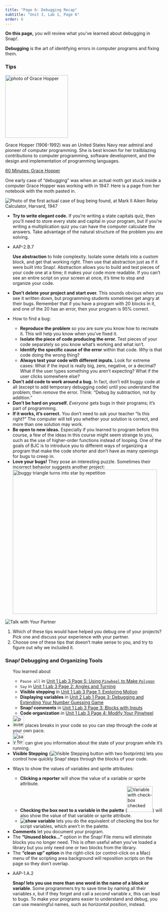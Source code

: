 ```yaml
---
title: "Page 6: Debugging Recap"
subtitle: "Unit 3, Lab 1, Page 6"
order: 6
---
```


::: learn
<p><strong>On this page,</strong> you will review what you've learned
about debugging in Snap<em>!</em>.</p>
:::

::: vocabFullWidth
<p><strong>Debugging</strong> is the art of identifying errors in
computer programs and fixing them.</p>
:::

<h3>Tips</h3>

::: atwork
<img src="/img/atwork/Grace_Hopper.jpg" title="photo of Grace Hopper" alt="photo of Grace Hopper" class="noshadow float-end" height="200px"/>

<p>Grace Hopper (1906-1992) was an United States Navy rear admiral and
pioneer of computer programming. She is best known for her trailblazing
contributions to computer programming, software development, and the
design and implementation of programming languages.</p>

<p><a href="https://www.youtube.com/watch?v=1LR6NPpFxw4" title="60 Minutes: Grace Hopper" target="_blank">60
Minutes: Grace Hopper</a></p>

<p>One early case of "debugging" was when an actual moth got stuck
inside a computer Grace Hopper was working with in 1947. Here is a page
from her notebook with the moth pasted in.</p>

<img src="/img/2-complexity/Debugging/first-computer-bug.jpg" title="Photo of the first actual case of bug being found, at Mark II Aiken Relay Calculator, Harvard, 1947" alt="Photo of the first actual case of bug being found, at Mark II Aiken Relay Calculator, Harvard, 1947" class="inline"/>
:::

<p>

<ul>

<li><strong>Try to write elegant code.</strong> If you're writing a
state capitals quiz, then you'll need to store every state and capital
in your program, but if you're writing a multiplication quiz you can
have the computer calculate the answers. Take advantage of the natural
structure of the problem you are solving.</li>

<li>

::: ap-standard
AAP-2.B.7
:::

<strong>Use abstraction</strong> to hide complexity. Isolate some
details into a custom block, and get that working right. Then use that
abstraction just as if it were built into Snap<em>!</em>. Abstraction
allows you to build and test pieces of your code one at a time; it makes
your code more readable. If you can't see an entire script on your
screen at once, it's time to stop and organize your code.

</li>

<li><strong>Don't delete your project and start over.</strong> This
sounds obvious when you see it written down, but programming students
sometimes get angry at their bugs. Remember that if you have a program
with 20 blocks in it, and one of the 20 has an error, then your program
is 95% correct.</li>

<li>

How to find a bug:

<ul>

<li><strong>Reproduce the problem</strong> so you are sure you know how
to recreate it. This will help you know when you've fixed it.</li>

<li><strong>Isolate the piece of code producing the error.</strong> Test
pieces of your code separately so you know what's working and what
isn't.</li>

<li><strong>Identify the specific cause of the error</strong> within
that code. <em>Why</em> is that code doing the wrong thing?</li>

<li><strong>Always test your code with different inputs.</strong> Look
for extreme cases: What if the input is really big, zero, negative, or a
decimal? What if the user types something you aren't expecting? What if
the user clicks somewhere else?</li>

</ul>

</li>

<li><strong>Don't add code to work around a bug.</strong> In fact, don't
edit buggy code at all (except to add temporary debugging code) until
you understand the problem; then <em>remove</em> the error. Think:
"Debug by subtraction, not by addition."</li>

<li><strong>Don't be hard on yourself.</strong> <em>Everyone</em> gets
bugs in their programs; it's part of programming.</li>

<li><strong>If it works, it's correct.</strong> You don't need to ask
your teacher "Is this right?" The computer will tell you whether your
solution is correct, and more than one solution may work.</li>

<li><strong>Be open to new ideas.</strong> Especially if you learned to
program before this course, a few of the ideas in this course might seem
strange to you, such as the use of higher-order functions instead of
looping. One of the goals of BJC is to introduce you to different ways
of organizing a program that make the code shorter and don't have as
many openings for bugs to creep in.</li>

<li><strong>Love your bugs!</strong> They pose an interesting puzzle.
Sometimes their incorrect behavior suggests another project:<br />
<img src="/img/2-complexity/love-bug.png" alt="buggy triangle turns into star by repetition" class="ms-4 noshadow" width="460"/></li>

</ul>

</p>

::: {#first .forYouToDo}
<img src="/img/icons/talk-with-your-partner.png" title="Talk with Your Partner" alt="Talk with Your Partner" class="float-end"/>

<ol>

<li>Which of these tips would have helped you debug one of your
projects? Pick one and discuss your experience with your partner.</li>

<li>Choose one of these tips that doesn't make sense to you, and try to
figure out why we included it.</li>

</ol>
:::

<h3>Snap<em>!</em> Debugging and Organizing Tools</h3>

<div>

<ul>

::: sidenoteBig
You learned about

<ul>

<li><code>Pause all</code> in
<a href="/unit-1/lab-3/5-remix-your-pinwheel.html" title="Pause all in Unit 1 Lab 3 Page 5: Using Pinwheel to Make Polygon">Unit
1 Lab 3 Page 5: Using <code>Pinwheel</code> to Make
<code>Polygon</code></a></li>

<li><code>Say</code> in
<a href="/unit-1/lab-3/2-exploring-snap-drawing-motion.html" title="Say in Unit 1 Lab 3 Page 2: Angles and Turning">Unit
1 Lab 3 Page 2: Angles and Turning</a></li>

<li><strong>Visible stepping</strong> in
<a href="/unit-1/lab-3/1-exploring-motion.html" title="Visible stepping in Unit 1 Lab 3 Page 1: Exploring Motion">Unit
1 Lab 3 Page 1: Exploring Motion</a></li>

<li><strong>Displaying variables</strong> in
<a href="/unit-2/lab-1/3-debugging-extending.html" title="Displaying variables in Unit 2 Lab 1 Page 3: Debugging and Extending Your Number Guessing Game">Unit
2 Lab 1 Page 3: Debugging and Extending Your Number Guessing
Game</a></li>

<li><strong>Snap<em>!</em> comments</strong> in
<a href="/unit-1/lab-3/3-blocks-with-inputs.html" title="Snap! comments in Unit 1 Lab 3 Page 3: Blocks with Inputs">Unit
1 Lab 3 Page 3: Blocks with Inputs</a></li>

<li><strong>Code organization</strong> in
<a href="/unit-1/lab-3/4-modify-your-pinwheel.html" title="Code organization in Unit 1 Lab 3 Page 4: Modify Your Pinwheel">Unit
1 Lab 3 Page 4: Modify Your Pinwheel</a></li>

</ul>
:::

<li><img src="/img/2-complexity/Debugging/pause-all-block.png" title="pause all" alt="pause all" height="36"/>
places breaks in your code so you can step through the code at your own
pace.
<!--<div class="endnote">You learned about <code>pause all</code> in <a href="/unit-2/lab-2/4-mandala.html" title="Unit 2 Lab 2 Page 4: Mandala Design">Unit 2 Lab 2 Page 4: Mandala Design</a>.</div>--></li>

<li><img src="/img/2-complexity/Debugging/say-for-secs-block.png" title="say for" alt="say for" height="36"/>
can give you information about the state of your program while it's
running.
<!--<div class="endnote">You learned about <code>say for</code> in <a href="/unit-1/lab-3/7-graphics-and-art.html" title="Unit 1 Lab 3 Page 7: Graphics and Art">Unit 1 Lab 3 Page 7: Graphics and Art</a>.</div>--></li>

<li><strong>Visible Stepping</strong>
(<img src="/img/2-complexity/visible-stepping.png" title="Visible Stepping button with two footprints" alt="Visible Stepping button with two footprints" class="inline py-0"/>)
lets you control how quickly Snap<em>!</em> steps through the blocks of
your code.
<!--<div class="endnote">You learned about <strong>visible stepping</strong> in <a href="/unit-2/lab-5/2-fractal-art.html" title="Unit 2 Lab 4 Page 2: Fractal Art">Unit 2 Lab 4 Page 2: Fractal Art</a>.</div>--></li>

<li>

Ways to show the values of variables and sprite attributes:

<ul>

<li><strong>Clicking a reporter</strong> will show the value of a
variable or sprite attribute.</li>

<li><strong>Checking the box next to a variable in the palette</strong>
(<img src="/img/2-complexity/var-check.png" alt="Variable with check-box checked" class="inline" width="82"/>)
will also show the value of that variable or sprite attribute.</li>

<li><strong><img src="/img/blocks/show-variable.png" title="show variable" alt="show variable"/></strong>
lets you do the equivalent of checking the box for script variables,
which aren't in the palette.
<!--<div class="endnote">You learned about <strong>displaying variables</strong> in <a href="/unit-2/lab-1/2-debugging-extending.html" title="Debugging and Extending Your Number Guessing Game">Unit 2 Lab 1 Page 2: Debugging and Extending Your Number Guessing Game</a><!-- and <a href="/unit-2/lab-1/3-keeping-score.html" title="Unit 2 Lab 1 Page 3: Keeping Score with Global Variables">Unit 2 Lab 1 Page 3: Keeping Score with Global Variables</a>.</div>--></li>

</ul>

</li>

<li><strong>Comments</strong> let you document your program.</li>

<li>The <strong>"Unused blocks..."</strong> option in the Snap<em>!</em>
File menu will eliminate blocks you no longer need. This is often useful
when you've loaded a library but you only need one or two blocks from
the library.</li>

<li>The <strong>"clean up" option</strong> in the right-click (or
control-click on a Mac) menu of the scripting area background will
reposition scripts on the page so they don't overlap.</li>

<li>

::: ap-standard
AAP-1.A.2
:::

<strong>Snap<em>!</em> lets you use more than one word in the name of a
block or variable</strong>. Some programmers try to save time by naming
all their variables <var>x</var>, but if they forget and call a
<em>second</em> variable <var>x</var>, this can lead to bugs. To make
your programs easier to understand and debug, you can use meaningful
names, such as <var>horizontal position</var>, instead.

</li>

</ul>

</div>
